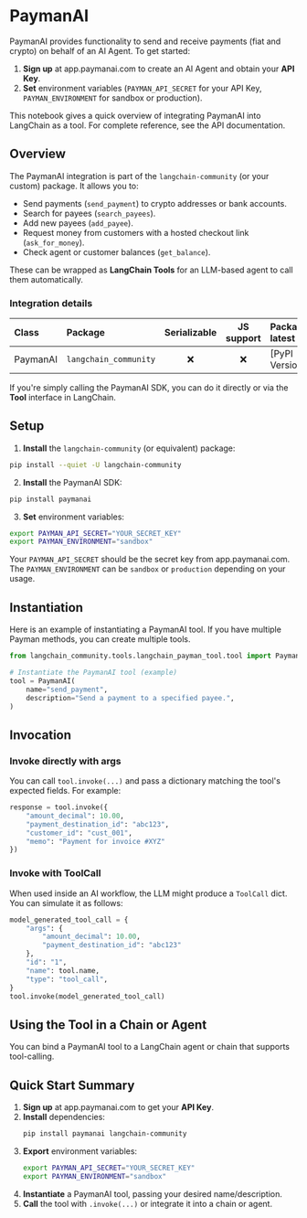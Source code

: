 
# PaymanAI

PaymanAI provides functionality to send and receive payments (fiat and crypto) on behalf of an AI Agent. To get started:

1. **Sign up** at app.paymanai.com to create an AI Agent and obtain your **API Key**.
2. **Set** environment variables (`PAYMAN_API_SECRET` for your API Key, `PAYMAN_ENVIRONMENT` for sandbox or production).

This notebook gives a quick overview of integrating PaymanAI into LangChain as a tool. For complete reference, see the API documentation.

## Overview

The PaymanAI integration is part of the `langchain-community` (or your custom) package. It allows you to:

- Send payments (`send_payment`) to crypto addresses or bank accounts.
- Search for payees (`search_payees`).
- Add new payees (`add_payee`).
- Request money from customers with a hosted checkout link (`ask_for_money`).
- Check agent or customer balances (`get_balance`).

These can be wrapped as **LangChain Tools** for an LLM-based agent to call them automatically.

### Integration details

| Class | Package | Serializable | JS support | Package latest |
| :--- | :--- | :---: | :---: | :--- |
| PaymanAI | `langchain_community` | ❌ | ❌ | [PyPI Version] |

If you're simply calling the PaymanAI SDK, you can do it directly or via the **Tool** interface in LangChain.

## Setup

1. **Install** the `langchain-community` (or equivalent) package:

```bash
pip install --quiet -U langchain-community
```

2. **Install** the PaymanAI SDK:
```bash
pip install paymanai
```

3. **Set** environment variables:
```bash
export PAYMAN_API_SECRET="YOUR_SECRET_KEY"
export PAYMAN_ENVIRONMENT="sandbox"
```

Your `PAYMAN_API_SECRET` should be the secret key from app.paymanai.com. The `PAYMAN_ENVIRONMENT` can be `sandbox` or `production` depending on your usage.

## Instantiation

Here is an example of instantiating a PaymanAI tool. If you have multiple Payman methods, you can create multiple tools.

```python
from langchain_community.tools.langchain_payman_tool.tool import PaymanAI

# Instantiate the PaymanAI tool (example)
tool = PaymanAI(
    name="send_payment",
    description="Send a payment to a specified payee.",
)
```

## Invocation

### Invoke directly with args

You can call `tool.invoke(...)` and pass a dictionary matching the tool's expected fields. For example:

```python
response = tool.invoke({
    "amount_decimal": 10.00,
    "payment_destination_id": "abc123",
    "customer_id": "cust_001",
    "memo": "Payment for invoice #XYZ"
})
```

### Invoke with ToolCall

When used inside an AI workflow, the LLM might produce a `ToolCall` dict. You can simulate it as follows:

```python
model_generated_tool_call = {
    "args": {
        "amount_decimal": 10.00,
        "payment_destination_id": "abc123"
    },
    "id": "1",
    "name": tool.name,
    "type": "tool_call",
}
tool.invoke(model_generated_tool_call)
```

## Using the Tool in a Chain or Agent

You can bind a PaymanAI tool to a LangChain agent or chain that supports tool-calling.

## Quick Start Summary

1. **Sign up** at app.paymanai.com to get your **API Key**.
2. **Install** dependencies:
   ```bash
   pip install paymanai langchain-community
   ```
3. **Export** environment variables:
   ```bash
   export PAYMAN_API_SECRET="YOUR_SECRET_KEY"
   export PAYMAN_ENVIRONMENT="sandbox"
   ```
4. **Instantiate** a PaymanAI tool, passing your desired name/description.
5. **Call** the tool with `.invoke(...)` or integrate it into a chain or agent.
